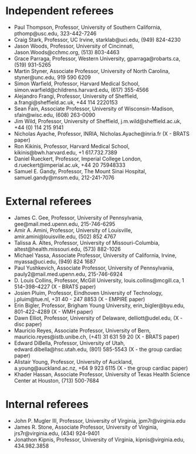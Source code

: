 
<!--
https://faculty.med.virginia.edu/facultyaffairs/files/2015/05/Referee-letter-criteria-15-April-2015.pdf
-->

# Independent referees

<!--
* Michael Yassa, Associate Professor, UC Irvine, myassa@uci.edu, (949) 824-1687
-->

* Paul Thompson, Professor, University of Southern California,  pthomp@usc.edu, 323-442-7246
* Craig Stark, Professor, UC Irvine, starklab@uci.edu, (949) 824-4230
* Jason Woods, Professor, University of Cincinnati, Jason.Woods@cchmc.org, (513) 803-4463
* Grace Parraga, Professor, Western University, gparraga@robarts.ca, (519) 931-5265
* Martin Styner, Associate Professor, University of North Carolina, styner@unc.edu, 919 590 6209
* Simon Warfield, Professor, Harvard Medical School, simon.warfield@childrens.harvard.edu, (617) 355-4566
* Alejandro Frangi, Professor, University of Sheffield, a.frangi@sheffield.ac.uk, +44 114 2220153
* Sean Fain, Associate Professor, University of Wisconsin-Madison, sfain@wisc.edu, (608) 263-0090
* Jim Wild, Professor, University of Sheffield, j.m.wild@sheffield.ac.uk, +44 (0) 114 215 9141
* Nicholas Ayache, Professor, INRIA,  Nicholas.Ayache@inria.fr   (X - BRATS paper)
* Ron Kikinis, Professor, Harvard Medical School, kikinis@bwh.harvard.edu, +1 617.732.7389
* Daniel Rueckert, Professor, Imperial College London, d.rueckert@imperial.ac.uk, +44 20 75948333
* Samuel E. Gandy, Professor, The Mount Sinai Hospital, samuel.gandy@mssm.edu, 212-241-7076


<!--
# Possible independent referees (co-authors on competition papers)
-->

# External referees

* James C. Gee, Professor, University of Pennsylvania, gee@mail.med.upenn.edu, 215-746-6295
* Amir A. Amini, Professor, University of Louisville, amir.amini@louisville.edu, (502) 852 4767
* Talissa A. Altes, Professor, University of Missouri-Columbia, altest@health.missouri.edu, (573) 882-1026
* Michael Yassa, Associate Professor, University of California, Irvine, myassa@uci.edu, (949) 824 1687
* Paul Yushkevich, Associate Professor, University of Pennsylvania, pauly2@mail.med.upenn.edu, 215-746-6924
* D. Louis Collins,  Professor, McGill University, louis.collins@mcgill.ca, 1 514–398–4227       (X - BRATS paper)
* Josien Pluim, Professor, Eindhoven University of Technology, j.pluim@tue.nl, +31 40 - 247 8853             (X - EMPIRE paper)
* Erin Bigler, Professor, Brigham Young University, erin_bigler@byu.edu, 801-422-4289                   (X - WMH paper)
* Dawn Elliot, Professor, University of Delaware, delliott@udel.edu,                 (X - disc paper)
* Mauricio Reyes, Associate Professor, University of Bern, mauricio.reyes@istb.unibe.ch, (+41) 31 631 59 20 (X - BRATS paper)
* Edward DiBella, Professor, University of Utah, edward.dibella@hsc.utah.edu, (801) 585-5543       (X - the group cardiac paper)
* Alistair Young, Professor, University of Auckland, a.young@auckland.ac.nz, +64 9 923 6115     (X - the group cardiac paper)
* Khader Hassan, Associate Professor, University of Texas Health Science Center at Houston, (713) 500-7684

# Internal referees

* John P. Mugler III, Professor, University of Virginia, jpm7r@virginia.edu
* James R. Stone, Associate Professor, University of Virginia, jrs7r@virginia.edu, (434) 924-9401
* Jonathon Kipnis, Professor, University of Virginia, kipnis@virginia.edu, 434.982.3858
